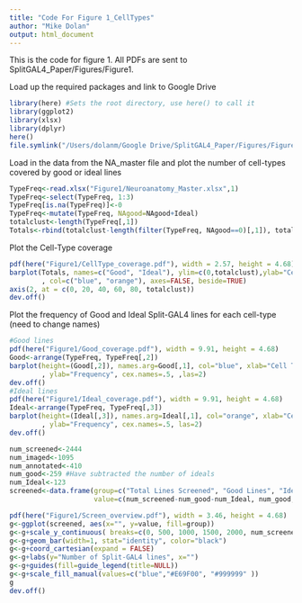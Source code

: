 ```yaml
---
title: "Code For Figure 1_CellTypes"
author: "Mike Dolan"
output: html_document
---
```

This is the code for figure 1. All PDFs are sent to SplitGAL4_Paper/Figures/Figure1. 

Load up the required packages and link to Google Drive 
```r
library(here) #Sets the root directory, use here() to call it 
library(ggplot2)
library(xlsx)
library(dplyr)
here()
file.symlink("/Users/dolanm/Google Drive/SplitGAL4_Paper/Figures/Figure1", here())
```

Load in the data from the NA_master file and plot the number of cell-types covered by good or ideal lines
```r
TypeFreq<-read.xlsx("Figure1/Neuroanatomy_Master.xlsx",1)
TypeFreq<-select(TypeFreq, 1:3)
TypeFreq[is.na(TypeFreq)]<-0
TypeFreq<-mutate(TypeFreq, NAgood=NAgood+Ideal)
totalclust<-length(TypeFreq[,1])
Totals<-rbind(totalclust-length(filter(TypeFreq, NAgood==0)[,1]), totalclust - length(filter(TypeFreq, Ideal==0)[,1]))
```

Plot the Cell-Type coverage
```r
pdf(here("Figure1/CellType_coverage.pdf"), width = 2.57, height = 4.68)
barplot(Totals, names=c("Good", "Ideal"), ylim=c(0,totalclust),ylab="Cell-Types Covered"
        , col=c("blue", "orange"), axes=FALSE, beside=TRUE)
axis(2, at = c(0, 20, 40, 60, 80, totalclust))
dev.off()
```

Plot the frequency of Good and Ideal Split-GAL4 lines for each cell-type (need to change names)
```r
#Good lines
pdf(here("Figure1/Good_coverage.pdf"), width = 9.91, height = 4.68)
Good<-arrange(TypeFreq, TypeFreq[,2])
barplot(height=(Good[,2]), names.arg=Good[,1], col="blue", xlab="Cell Types"
        , ylab="Frequency", cex.names=.5, ,las=2)
dev.off()
#Ideal lines
pdf(here("Figure1/Ideal_coverage.pdf"), width = 9.91, height = 4.68)
Ideal<-arrange(TypeFreq, TypeFreq[,3])
barplot(height=(Ideal[,3]), names.arg=Ideal[,1], col="orange", xlab="Cell Types"
        , ylab="Frequency", cex.names=.5, las=2)
dev.off()
```

```r
num_screened<-2444
num_imaged<-1095
num_annotated<-410
num_good<-259 #Have subtracted the number of ideals 
num_Ideal<-123
screened<-data.frame(group=c("Total Lines Screened", "Good Lines", "Ideal Lines"),
                     value=c(num_screened-num_good-num_Ideal, num_good, num_Ideal)) 

pdf(here("Figure1/Screen_overview.pdf"), width = 3.46, height = 4.68)
g<-ggplot(screened, aes(x="", y=value, fill=group))
g<-g+scale_y_continuous( breaks=c(0, 500, 1000, 1500, 2000, num_screened))
g<-g+geom_bar(width=1, stat="identity", color="black")
g<-g+coord_cartesian(expand = FALSE)
g<-g+labs(y="Number of Split-GAL4 lines", x="")
g<-g+guides(fill=guide_legend(title=NULL))
g<-g+scale_fill_manual(values=c("blue","#E69F00", "#999999" ))
g
dev.off()
```



